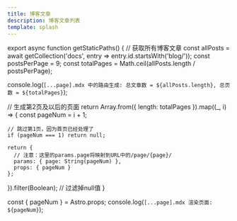 ```yaml
---
title: 博客文章
description: 博客文章列表
template: splash
---
```



export async function getStaticPaths() {
  // 获取所有博客文章
  const allPosts = await getCollection('docs', entry => entry.id.startsWith('blog/'));
  const postsPerPage = 9;
  const totalPages = Math.ceil(allPosts.length / postsPerPage);
  
  console.log(`[...page].mdx 中的路由生成: 总文章数 = ${allPosts.length}, 总页数 = ${totalPages}`);
  
  // 生成第2页及以后的页面
  return Array.from({ length: totalPages }).map((_, i) => {
    const pageNum = i + 1;
    
    // 跳过第1页，因为首页已经处理了
    if (pageNum === 1) return null;
    
    return {
      // 注意：这里的params.page将映射到URL中的/page/{page}/
      params: { page: String(pageNum) },
      props: { pageNum }
    };
  }).filter(Boolean); // 过滤掉null值
}

const { pageNum } = Astro.props;
console.log(`[...page].mdx 渲染页面: ${pageNum}`);

<HomePage pageNum={pageNum} /> 
